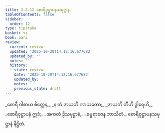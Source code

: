 ```yaml
---
title: 3.2.12 စောရိဝုဋ္ဌာပနသမုဋ္ဌာန
tableOfContents: false
sidebar:
  order: 12
type: tipitaka
basket: vi
book: pari
review:
  current: review
  updated: '2025-10-20T14:12:16.677682'
  updated_by: ''
  notes: ''
  history:
  - state: review
    date: '2025-10-20T14:12:16.677682'
    updated_by: ''
    notes: ''
    previous_state: draft
---
```



<DynamicBreadcrumb />


<ReviewStatus review={frontmatter.review} showDetails={true} />

<HypothesisAnnotation frontmatter={frontmatter} />

<Division number="269" book="pari" e="ch" v="5" p="163">

<Paragraph number="1145" type="verses" book="pari">
_စောရီ ဝါစာယ စိတ္တေန,_  
_န တံ ဇာယတိ ကာယတော;_  
_ဇာယတိ တီဟိ ဒွါရေဟိ,_  
_စောရိဝုဋ္ဌာပနံ ဣဒံ;_  
_အကတံ ဒွိသမုဋ္ဌာနံ,_  
_ဓမ္မရာဇေန ဘာသိတံ._  


</Paragraph>
</Division>

<Paragraph number="1146" type="center" book="pari">
စောရိဝုဋ္ဌာပနသမုဋ္ဌာနံ နိဋ္ဌိတံ.
</Paragraph>
